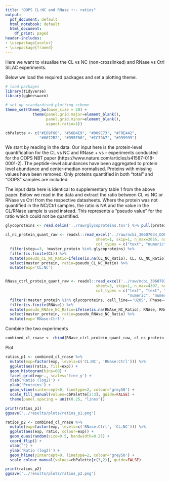 ```yaml
---
title: "OOPS CL:NC and RNase +:- ratios"
output:
  pdf_document: default
  html_notebook: default
  html_document:
    df_print: paged
header-includes:
- \usepackage{xcolor}
- \usepackage{framed}
---
```


Here we want to visualise the CL vs NC (non-crosslinked) and RNase vs Ctrl SILAC experiments.

Below we load the required packages and set a plotting theme.
```r
# load packages
library(tidyverse)
library(ggbeeswarm)

# set up standardised plotting scheme
theme_set(theme_bw(base_size = 20) +
            theme(panel.grid.major=element_blank(),
                  panel.grid.minor=element_blank(),
                  aspect.ratio=1))

cbPalette <- c("#E69F00", "#56B4E9", "#009E73", "#F0E442",
               "#0072B2", "#D55E00", "#CC79A7", "#999999")
```


We start by reading in the data. Our input here is the protein-level quantification for the CL vs NC and RNase + vs - experiments conducted for the OOPS NBT paper (https://www.nature.com/articles/s41587-018-0001-2). The peptide-level abundances have been aggregated to protein level abundance and center-median normalised. Proteins with missing values have been removed. Only proteins quantified in both "total" and "OOPS" samples are included.

The input data here is identical to supplementary table 1 from the above paper. Below we read in the data and extract the ratio between CL vs NC or RNase vs Ctrl from the respective datasheets. Where the protein was not quantified in the NC/Ctrl samples, the ratio is NA and the value in the CL/RNase sample is used instead. This represents a "pseudo value" for the ratio which could not be quantified.
```r
glycoproteins <- read.delim('../raw/glycoproteins.tsv') %>% pull(protein)

cl_nc_protein_quant_raw <- readxl::read_excel('../raw/ncbi_30607034_OOPS_NBT_table_S1.xlsx',
                                        sheet=1, skip=1, n_max=2655, na='NA',
                                        col_types = c("text", "numeric", "text", "numeric", "numeric", "numeric")) %>%
  filter(step==3, !master_protein %in% glycoproteins) %>%
  filter(is.finite(CL)) %>%
  mutate(pseudo_CL_NC_Ratio=ifelse(is.na(CL_NC_Ratio), CL, CL_NC_Ratio)) %>%
  select(master_protein, ratio=pseudo_CL_NC_Ratio) %>%
  mutate(exp='CL:NC')


RNase_ctrl_protein_quant_raw <- readxl::read_excel('../raw/ncbi_30607034_OOPS_NBT_table_S1.xlsx',
                                        sheet=3, skip=1, n_max=4307, na='NA',
                                        col_types = c("text", "text", "text", "numeric", "numeric", "numeric", "numeric",
                                                      "numeric", "numeric", "numeric", "text")) %>%
  filter(!master_protein %in% glycoproteins, cell_line=='U2OS', Phase=='Org') %>%
  filter(is.finite(RNAse)) %>%
  mutate(pseudo_RNAse_NC_Ratio=ifelse(is.na(RNAse_NC_Ratio), RNAse, RNAse_NC_Ratio)) %>%
  select(master_protein, ratio=pseudo_RNAse_NC_Ratio) %>%
  mutate(exp='RNase:Ctrl')

```

Combine the two experiments
```r
combined_cl_rnase <- rbind(RNase_ctrl_protein_quant_raw, cl_nc_protein_quant_raw)
```

Plot
```r

ratios_p1 <- combined_cl_rnase %>% 
  mutate(exp=factor(exp, levels=c('CL:NC', 'RNase:Ctrl'))) %>%
  ggplot(aes(ratio, fill=exp)) +
  geom_histogram(bins=60) +
  facet_grid(exp~., scales='free_y') +
  xlab('Ratio (log2)') +
  ylab('Proteins') +
  geom_vline(xintercept=0, linetype=2, colour='grey50') +
  scale_fill_manual(values=cbPalette[2:3], guide=FALSE) +
  theme(panel.spacing = unit(0.25, "lines"))

print(ratios_p1)
ggsave('../results/plots/ratios_p1.png')

ratios_p2 <- combined_cl_rnase %>% 
  mutate(exp=factor(exp, levels=c('RNase:Ctrl', 'CL:NC'))) %>%
  ggplot(aes(exp, ratio, colour=exp)) +
  geom_quasirandom(size=0.5, bandwidth=0.25) +
  coord_flip() +
  xlab('') +
  ylab('Ratio (log2)') +
  geom_hline(yintercept=0, linetype=2, colour='grey50') +
  scale_colour_manual(values=cbPalette[c(3,2)], guide=FALSE)

print(ratios_p2)
ggsave('../results/plots/ratios_p2.png')

```


